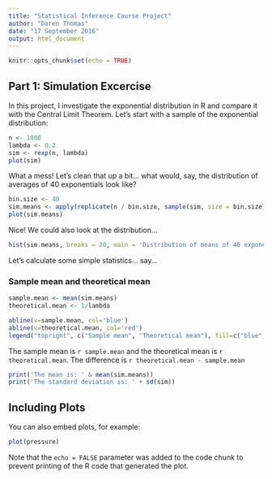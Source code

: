 ```yaml
---
title: "Statistical Inference Course Project"
author: "Daren Thomas"
date: "17 September 2016"
output: html_document
---
```


```r
knitr::opts_chunk$set(echo = TRUE)
```

## Part 1: Simulation Excercise

In this project, I investigate the exponential distribution in R and compare it with the Central Limit Theorem. Let's start with a sample of the exponential distribution:

```r
n <- 1000
lambda <- 0.2
sim <- rexp(n, lambda)
plot(sim)
```

What a mess! Let's clean that up a bit... what would, say, the distribution of averages of 40 exponentials look like?

```r
bin.size <- 40
sim.means <- apply(replicate(n / bin.size, sample(sim, size = bin.size)), 2, mean)
plot(sim.means)
```

Nice! We could also look at the distribution...

```r
hist(sim.means, breaks = 20, main = 'Distribution of means of 40 exponentials')
```

Let's calculate some simple statistics... say...

### Sample mean and theoretical mean

```r
sample.mean <- mean(sim.means)
theoretical.mean <- 1/lambda

abline(v=sample.mean, col='blue')
abline(v=theoretical.mean, col='red')
legend("topright", c("Sample mean", "Theoretical mean"), fill=c("blue", "red"))
```

The sample mean is `r sample.mean` and the theoretical mean is `r theoretical.mean`. The difference is `r theoretical.mean - sample.mean`



```r
print('The mean is: ' & mean(sim.means))
print('The standard deviation is: ' + sd(sim))
```

## Including Plots

You can also embed plots, for example:

```r
plot(pressure)
```

Note that the `echo = FALSE` parameter was added to the code chunk to prevent printing of the R code that generated the plot.
